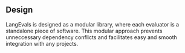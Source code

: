 ## Design

LangEvals is designed as a modular library, where each evaluator is a standalone piece of software. 
This modular approach prevents unneccessary dependency conflicts and facilitates easy and smooth integration with any projects.  
